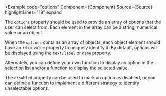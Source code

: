 
<Example
  code="options"
  Component={Component}
  Source={Source}
  highlightLines="19"
  expand
>
  The `options` property should be used to provide an array of options that
  the user can select from.  Each element in the array can be a string,
  numerical value or an object.

  When the `options` contains an array of objects, each object element should
  have an `id` or `value` property to uniquely identify it.  By default,
  options will be displayed using the `text`, `label` or `name` property.

  Alternately, you can define your own <HashLink text="displayOption"/>
  function to display an option in the selection list and/or a
  <HashLink text="displayValue"/> function to display the selected value.

  The `disabled` property can be used to mark an option as disabled, or you
  can define a <HashLink text="validOption"/> function to implement a
  different strategy to identify unselectable options.
</Example>
